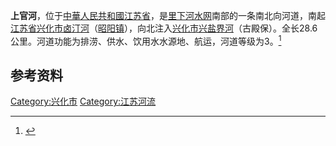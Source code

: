 {{Infobox River
  | river_name      = 上官河
  | image_name      =
  | image_size      = 
  | caption         = 
  | origin          = [[江苏省|江苏省]][[兴化市|兴化市]][[卤汀河|卤汀河]]（[[昭阳镇|昭阳镇]]）
  | mouth           = 江苏省[[兴化市|兴化市]][[兴盐界河|兴盐界河]]（古殿保）
  | basin_countries = {{PRC}}
  | length          = 28.6公里
  | elevation       = 
  | mouth_elevation = 
  | discharge       = 
  | watershed       = 
}}

'''上官河'''，位于[[中華人民共和國|中華人民共和國]][[江苏省|江苏省]]，是[[里下河水网|里下河水网]]南部的一条南北向河道，南起[[江苏省|江苏省]][[兴化市|兴化市]][[卤汀河|卤汀河]]（[[昭阳镇|昭阳镇]]），向北注入[[兴化市|兴化市]][[兴盐界河|兴盐界河]]（古殿保）。全长28.6公里。河道功能为排涝、供水、饮用水水源地、航运，河道等级为3。<ref name="骨干河道 - 江苏水利工程">{{cite web |url = http://www.jswater.gov.cn/slgc/slgc/hd.action |title = 骨干河道 - 江苏水利工程 |deadurl = yes |archiveurl = https://web.archive.org/web/20140714160917/http://www.jswater.gov.cn/slgc/slgc/hd.action |archivedate = 2014-07-14 |accessdate = 2014-07-05 }}</ref>

==参考资料==
{{reflist}}
{{兴化水文}}
[[Category:兴化市|Category:兴化市]]
[[Category:江苏河流|Category:江苏河流]]